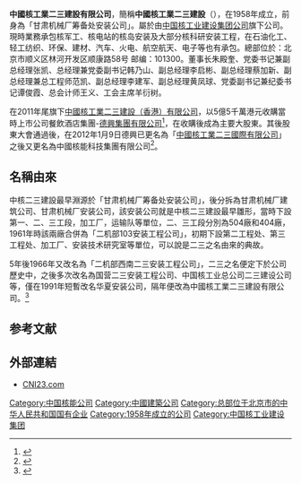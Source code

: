 '''中國核工業二三建設有限公司'''，簡稱'''中國核工業二三建設'''（'''{{lang-en|China Nuclear Industry 23 Construction Company Limited}}'''），在1958年成立，前身為「甘肃机械厂筹备处安装公司」。屬於由[[中国核工业建设集团公司|中国核工业建设集团公司]]旗下公司。現時業務承包核军工、核电站的核岛安装及大部分核科研安装工程，在石油化工、轻工纺织、环保、建材、汽车、火电、航空航天、电子等也有承包。總部位於：北京市顺义区林河开发区顺康路58号 邮编：101300。董事长朱殿奎、党委书记兼副总经理张凯、总经理兼党委副书记韩乃山、副总经理李启彬、副总经理蔡加新、副总经理兼总工程师范凯、副总经理李建军、副总经理黄凤球、党委副书记兼纪委书记谭俊霞、总会计师王义、工会主席羊衍树。

在2011年尾旗下[[中國核工業二三建設（香港）有限公司|中國核工業二三建設（香港）有限公司]]，以5億5千萬港元收購當時上市公司餐飲酒店集團-[[德興集團有限公司|德興集團有限公司]]<ref>{{Cite web |url=http://corpsv.etnet.com.hk/webservice/jsp/ETNET/CorpAn/chi/detail.jsp?VERSION=CHI&DOCCD=67540 |title=中核二三收購德興集團通知 2011-10-28 |access-date=2012-03-03 |archive-date=2019-01-24 |archive-url=https://web.archive.org/web/20190124063629/http://corpsv.etnet.com.hk/webservice/jsp/ETNET/CorpAn/chi/detail.jsp?VERSION=CHI&DOCCD=67540 }}</ref>，在收購後成為主要大股東。其後股東大會通過後，在2012年1月9日德興已更名為「[[中國核工業二三國際有限公司|中國核工業二三國際有限公司]]」之後又更名為中國核能科技集團有限公司<ref>{{Cite web |url=http://www.hkexnews.hk/listedco/listconews/sehk/2012/0109/LTN20120109412_C.pdf |title=於二零一二年一月九日星期一舉行之股東特別大會投票表決結果 |accessdate=2012-03-03 |archive-date=2015-05-29 |archive-url=https://web.archive.org/web/20150529105005/http://www.hkexnews.hk/listedco/listconews/sehk/2012/0109/LTN20120109412_C.pdf |dead-url=no }}</ref>。

==名稱由來==
中核二三建設最早淵源於「甘肃机械厂筹备处安装公司」，後分拆為甘肃机械厂建筑公司、甘肃机械厂安装公司，該安装公司就是中核二三建設最早雛形，當時下設第一、二、三工段，加工厂，运输队等單位，二、三工段分別為504廠和404廠，1961年時該兩廠合併為「二机部103安装工程公司」，初期下設第二工程处、第三工程处、加工厂、安装技术研究室等單位，可以說是二三之名由來的典故。

5年後1966年又改名為「二机部西南二三安装工程公司」，二三之名便定下於公司歷史中，之後多次改名為国营二三安装工程公司、中国核工业总公司二三建设公司等，僅在1991年短暫改名华夏安装公司，隔年便改為中國核工業二三建設有限公司。<ref>{{Cite web |url=http://www.cni23.com/UploadFile/file/20140303/20140303104495729572.pdf |title=中核二三公司沿革 |access-date=2015-06-05 |archive-url=https://web.archive.org/web/20160304204335/http://www.cni23.com/UploadFile/file/20140303/20140303104495729572.pdf |archive-date=2016-03-04 |dead-url=yes }}</ref>

== 参考文献 ==
{{Reflist}}

== 外部連結 ==
* [https://web.archive.org/web/20150619061302/http://www.cni23.com/ CNI23.com]

[[Category:中国核能公司|Category:中国核能公司]]
[[Category:中國建築公司|Category:中國建築公司]]
[[Category:总部位于北京市的中华人民共和国国有企业|Category:总部位于北京市的中华人民共和国国有企业]]
[[Category:1958年成立的公司|Category:1958年成立的公司]]
[[Category:中国核工业建设集团|Category:中国核工业建设集团]]